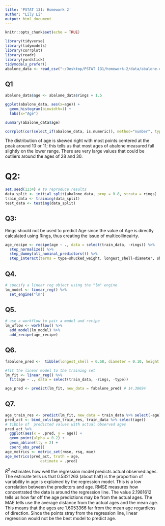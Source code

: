```yaml
---
title: 'PSTAT 131: Homework 2'
author: "Lily Li"
output: html_document
---
```


```r
knitr::opts_chunk$set(echo = TRUE)
```

```r
library(tidyverse)
library(tidymodels)
library(corrplot)
library(readr)
library(yardstick)
tidymodels_prefer()
abalone_data <- read_csv("~/Desktop/PSTAT 131/homework-2/data/abalone.csv") # read dataset through path
```

## Q1

```r
abalone_data$age <- abalone_data$rings + 1.5

ggplot(abalone_data, aes(x=age)) +
  geom_histogram(binwidth=1) +
  labs(x="Age") 

summary(abalone_data$age)

corrplot(cor(select_if(abalone_data, is.numeric)), method="number", type="lower")

```

The distribution of age is skewed right with most points centered at the peak around 10 or 11; this tells us that most ages of abalone measured fall slightly on the lower range. There are very large values that could be outliers around the ages of 28 and 30.

# Q2:
```r
set.seed(1234) # to reproduce results
data_split <- initial_split(abalone_data, prop = 0.8, strata = rings)
train_data <- training(data_split)
test_data <- testing(data_split)
```

## Q3:

Rings should not be used to predict Age since the value of Age is directly calculated using Rings, thus creating the issue of multicollineairty. 

```r
age_recipe <- recipe(age ~ ., data = select(train_data, -rings)) %>%
  step_normalize() %>%
  step_dummy(all_nominal_predictors()) %>%
  step_interact(terms = type~shucked_weight, longest_shell~diameter, shucked_weight~shell_weight)
```

## Q4. 

```r
# specify a linear reg object using the "lm" engine
lm_model <- linear_reg() %>% 
  set_engine("lm")
```

## Q5.

```r
# use a workflow to pair a model and recipe
lm_wflow <- workflow() %>% 
  add_model(lm_model) %>% 
  add_recipe(age_recipe)
```

## Q6.

```r
fabalone_pred <-  tibble(longest_shell = 0.50, diameter = 0.10, height = 0.30, whole_weight = 4, shucked_weight = 1, viscera_weight = 2, shell_weight = 1) # hypothetical observation

#fit the linear model to the training set
lm_fit <- linear_reg() %>%
  fit(age ~ ., data = select(train_data, -rings, -type))

age_pred <- predict(lm_fit, new_data = fabalone_pred) # 14.38694
```

## Q7.

```r
age_train_res <- predict(lm_fit, new_data = train_data %>% select(-age))
pred_act <- bind_cols(age_train_res, train_data %>% select(age))
# tibble of  predicted values with actual observed ages
pred_act %>% 
  ggplot(aes(x = .pred, y = age)) +
  geom_point(alpha = 0.2) +
  geom_abline(lty = 2) + 
  coord_obs_pred()
age_metrics <- metric_set(rmse, rsq, mae)
age_metrics(pred_act, truth = age, 
                estimate = .pred)
```
$R^2$ estimates how well the regression model predicts actual observed ages. The estimate tells us that 0.5321263 (about half) is the proportion of variability in age is explained by the regression model. This is a low correlation between the predictors and age. RMSE measures how concentrated the data is around the regression line. The value 2.1981612 tells us how far off the age predictions may be from the actual ages. The MAE tells use the average distance from the actual ages and the mean age. This means that the ages are 1.6053366 far from the mean age regardless of direction. Since the points stray from the regression line, linear regression would not be the best model to predict age.




